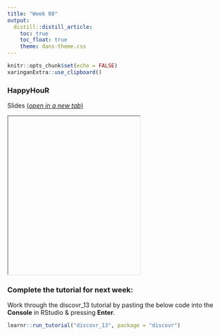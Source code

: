 ```yaml
---
title: "Week 08"
output:
  distill::distill_article:
    toc: true
    toc_float: true
    theme: dans-theme.css
---
```


```r
knitr::opts_chunk$set(echo = FALSE)
xaringanExtra::use_clipboard()
```

### HappyHouR 

Slides [(*open in a new tab*)](){target="_blank"}

<iframe id="inlineFrameExample"
    title="Inline Frame Example"
    height="360"
    src="">
</iframe>


### Complete the tutorial for next week: 

:::ojtask

Work through the discovr_13 tutorial by pasting the below code into the **Console** in RStudio & pressing **Enter**.

```r

learnr::run_tutorial("discovr_13", package = "discovr")

```

:::

<br>